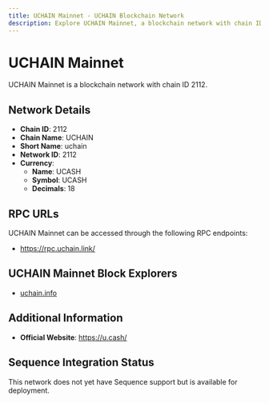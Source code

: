 ```yaml
--- 
title: UCHAIN Mainnet - UCHAIN Blockchain Network
description: Explore UCHAIN Mainnet, a blockchain network with chain ID 2112. Learn about its native currency, UCASH, and how to interact with the network.
---
```


# UCHAIN Mainnet

UCHAIN Mainnet is a blockchain network with chain ID 2112.

## Network Details

- **Chain ID**: 2112
- **Chain Name**: UCHAIN
- **Short Name**: uchain
- **Network ID**: 2112
- **Currency**: 
  - **Name**: UCASH
  - **Symbol**: UCASH
  - **Decimals**: 18

## RPC URLs

UCHAIN Mainnet can be accessed through the following RPC endpoints:

- https://rpc.uchain.link/

## UCHAIN Mainnet Block Explorers

- [uchain.info](https://uchain.info)

## Additional Information

- **Official Website**: https://u.cash/

## Sequence Integration Status

This network does not yet have Sequence support but is available for deployment.
